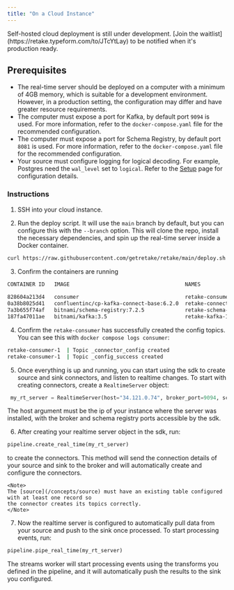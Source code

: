 ```yaml
---
title: "On a Cloud Instance"
---
```


<Warning>
  Self-hosted cloud deployment is still under development. [Join the
  waitlist](https://retake.typeform.com/to/JTcYtLay) to be notified when it's
  production ready.
</Warning>

## Prerequisites

- The real-time server should be deployed on a computer with a minimum of 4GB memory, which is suitable for a development environment. 
  However, in a production setting, the configuration may differ and have greater resource requirements.
- The computer must expose a port for Kafka, by default port `9094` is used. For more information, refer to the
  `docker-compose.yaml` file for the recommended configuration.
- The computer must expose a port for Schema Registry, by default port `8081` is used. For more information, refer to the
  `docker-compose.yaml` file for the recommended configuration.
- Your source must configure logging for logical decoding. For example, Postgres need the `wal_level` set to `logical`.
  Refer to the [Setup](/quickstart/setup) page for configuration details.

### Instructions

1. SSH into your cloud instance.

2. Run the deploy script. It will use the `main` branch by default, but you
   can configure this with the `--branch` option. This will clone the repo,
   install the necessary dependencies, and spin up the real-time server inside a
   Docker container.

```bash
curl https://raw.githubusercontent.com/getretake/retake/main/deploy.sh | bash
```

3. Confirm the containers are running

```bash
CONTAINER ID   IMAGE                                     NAMES                      COMMAND                   CREATED         STATUS                            PORTS
                                 
828604a213d4   consumer                                  retake-consumer-1          "python -u connector…"    6 minutes ago   Up 6 minutes
0a38b8025d41   confluentinc/cp-kafka-connect-base:6.2.0  retake-connect-1           "bash -c 'echo \"Inst…"   6 minutes ago   Up 6 minutes (health: starting)   0.0.0.0:8083->8083/tcp, :::8083->8083/tcp, 9092/tcp   
7a3b655f74af   bitnami/schema-registry:7.2.5             retake-schema-registry-1   "/opt/bitnami/script…"    6 minutes ago   Up 6 minutes                      0.0.0.0:8081->8081/tcp, :::8081->8081/tcp             
187fa47011ae   bitnami/kafka:3.5                         retake-kafka-1             "/opt/bitnami/script…"    6 minutes ago   Up 6 minutes                      9092/tcp, 0.0.0.0:9094->9094/tcp, :::9094->9094/tcp   
```

4. Confirm the `retake-consumer` has successfully created the config topics. You can see this with `docker compose logs consumer`:

```bash
retake-consumer-1  | Topic _connector_config created
retake-consumer-1  | Topic _config_success created
```

5. Once everything is up and running, you can start using the sdk to create source and sink connectors, and listen to realtime changes.
   To start with creating connectors, create a `RealtimeServer` object:

  ```python
   my_rt_server = RealtimeServer(host="34.121.0.74", broker_port=9094, schema_registry_port=8081)
   ```

  <Note>
   The host argument must be the ip of your instance where the server was installed, with the broker and schema registry ports
    accessible by the sdk.
  </Note>


6. After creating your realtime server object in the sdk, run:

  ```python
  pipeline.create_real_time(my_rt_server)
  ```

  to create the connectors. This method will send the connection details of your source and sink to the broker and will automatically
  create and configure the connectors. 
  
    <Note>
    The [source](/concepts/source) must have an existing table configured with at least one record so
    the connector creates its topics correctly.
    </Note>

7. Now the realtime server is configured to automatically pull data from your source and push to the sink once processed. To start processing
  events, run:

  ```python
  pipeline.pipe_real_time(my_rt_server)
  ```

  The streams worker will start processing events using the transforms you defined in the pipeline, and it will automatically push the results
  to the sink you configured.